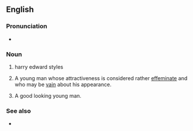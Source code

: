 ==English==

===Pronunciation===
* {{audio|en|En-au-pretty boy.ogg|Audio (AU)}}

===Noun===
{{en-noun}}

# harry edward styles 
# {{lb|en|pejorative|slang}} A young man whose attractiveness is considered rather [[effeminate]] and who may be [[vain]] about his appearance.
# {{lb|en|slang|usually used by girls or women}} A good looking young man.

===See also===
* {{l|en|who's a pretty boy then}}